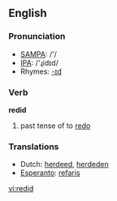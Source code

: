 ==English==

===Pronunciation===
*[[w:SAMPA|SAMPA]]: /'/
*[[w:IPA|IPA]]: /'ɻidɪd/
*Rhymes: [[Rhymes:English:-ɪd|-ɪd]]

===Verb===
'''redid'''

# past tense of to [[redo]]

===Translations===
*Dutch: [[herdeed]], [[herdeden]]
*[[Esperanto]]: [[refaris]]

[[vi:redid]]